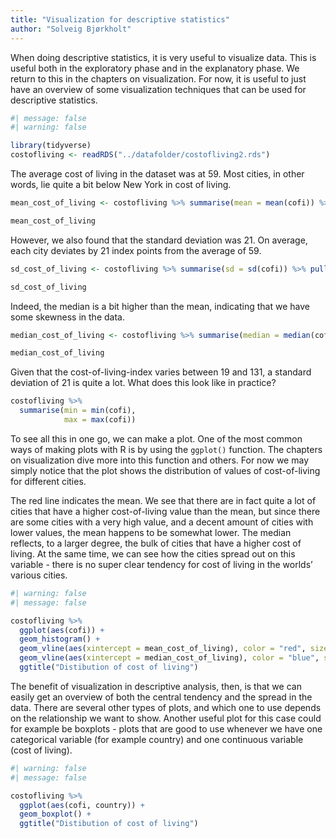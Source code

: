 ```yaml
---
title: "Visualization for descriptive statistics"
author: "Solveig Bjørkholt"
---
```


When doing descriptive statistics, it is very useful to visualize data. This is useful both in the exploratory phase and in the explanatory phase. We return to this in the chapters on visualization. For now, it is useful to just have an overview of some visualization techniques that can be used for descriptive statistics.

```r
#| message: false
#| warning: false

library(tidyverse)
costofliving <- readRDS("../datafolder/costofliving2.rds")
```

The average cost of living in the dataset was at 59. Most cities, in other words, lie quite a bit below New York in cost of living. 

```r
mean_cost_of_living <- costofliving %>% summarise(mean = mean(cofi)) %>% pull()

mean_cost_of_living
```

However, we also found that the standard deviation was 21. On average, each city deviates by 21 index points from the average of 59. 

```r
sd_cost_of_living <- costofliving %>% summarise(sd = sd(cofi)) %>% pull()

sd_cost_of_living
```

Indeed, the median is a bit higher than the mean, indicating that we have some skewness in the data.

```r
median_cost_of_living <- costofliving %>% summarise(median = median(cofi)) %>% pull()

median_cost_of_living
```

Given that the cost-of-living-index varies between 19 and 131, a standard deviation of 21 is quite a lot. What does this look like in practice?

```r
costofliving %>%
  summarise(min = min(cofi),
            max = max(cofi))
```

To see all this in one go, we can make a plot. One of the most common ways of making plots with R is by using the `ggplot()` function. The chapters on visualization dive more into this function and others. For now we may simply notice that the plot shows the distribution of values of cost-of-living for different cities. 

The red line indicates the mean. We see that there are in fact quite a lot of cities that have a higher cost-of-living value than the mean, but since there are some cities with a very high value, and a decent amount of cities with lower values, the mean happens to be somewhat lower. The median reflects, to a larger degree, the bulk of cities that have a higher cost of living. At the same time, we can see how the cities spread out on this variable - there is no super clear tendency for cost of living in the worlds' various cities. 

```r
#| warning: false
#| message: false

costofliving %>%
  ggplot(aes(cofi)) + 
  geom_histogram() + 
  geom_vline(aes(xintercept = mean_cost_of_living), color = "red", size = 1.5) +
  geom_vline(aes(xintercept = median_cost_of_living), color = "blue", size = 1.5) +
  ggtitle("Distibution of cost of living")
```

The benefit of visualization in descriptive analysis, then, is that we can easily get an overview of both the central tendency and the spread in the data. There are several other types of plots, and which one to use depends on the relationship we want to show. Another useful plot for this case could for example be boxplots - plots that are good to use whenever we have one categorical variable (for example country) and one continuous variable (cost of living).

```r
#| warning: false
#| message: false

costofliving %>%
  ggplot(aes(cofi, country)) + 
  geom_boxplot() +
  ggtitle("Distibution of cost of living")
```
